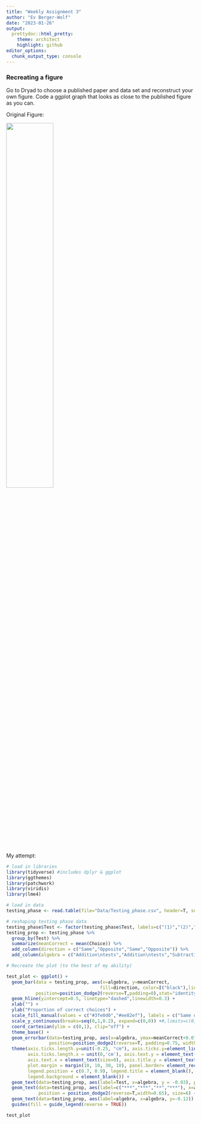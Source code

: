 ```yaml
---
title: "Weekly Assignment 3"
author: "Ev Berger-Wolf"
date: "2023-01-26"
output: 
  prettydoc::html_pretty:
    theme: architect
    highlight: github
editor_options: 
  chunk_output_type: console
---
```


### Recreating a figure

Go to Dryad to choose a published paper and data set and reconstruct your own figure. Code a ggplot graph that looks as close to the published figure as you can.

Original Figure:

![](/Users/ev/Desktop/Middlebury/Classes/Senior/ReproducibleBio/Images/beeDataFigure.jpeg){width=50%}  
My attempt:

```r
# load in libraries
library(tidyverse) #includes dplyr & ggplot
library(ggthemes)
library(patchwork)
library(viridis)
library(lme4)
```

```r
# load in data
testing_phase <- read.table(file="Data/Testing_phase.csv", header=T, sep=",")

# reshaping testing phase data
testing_phase$Test <- factor(testing_phase$Test, labels=c("(1)","(2)","(3)","(4)"))
testing_prop <- testing_phase %>%
  group_by(Test) %>%
  summarize(meanCorrect = mean(Choice)) %>%
  add_column(direction = c("Same","Opposite","Same","Opposite")) %>%
  add_column(algebra = c("Addition\ntests","Addition\ntests","Subtraction\ntests","Subtraction\ntests"))
```

```r
# Recreate the plot (to the best of my ability)

test_plot <- ggplot() +
  geom_bar(data = testing_prop, aes(x=algebra, y=meanCorrect, 
                                   fill=direction, color=I("black"),linewidth=I(0.3)),
           position=position_dodge2(reverse=T,padding=0),stat="identity", width=.6) +
  geom_hline(yintercept=0.5, linetype="dashed",linewidth=0.3) +
  xlab("") +
  ylab("Proportion of correct choices") +
  scale_fill_manual(values = c("#3fe0d0","#ee82ef"), labels = c("Same direction","Opposite direction")) +
  scale_y_continuous(breaks=seq(0,1,0.2), expand=c(0,0)) +#,limits=c(0,1), expand = c(0,0)) +
  coord_cartesian(ylim = c(0,1), clip="off") +
  theme_base() +
  geom_errorbar(data=testing_prop, aes(x=algebra, ymax=meanCorrect+0.075, ymin=meanCorrect-.075),
                position=position_dodge2(reverse=T, padding=0.75, width=1), width=0.6, linewidth=0.3) +
  theme(axis.ticks.length.y=unit(-0.25, "cm"), axis.ticks.y=element_line(linewidth=0.3), 
        axis.ticks.length.x = unit(0,'cm'), axis.text.y = element_text(size=12),
        axis.text.x = element_text(size=0), axis.title.y = element_text(size=12), 
        plot.margin = margin(10, 10, 30, 10), panel.border= element_rect(linewidth=0.3,fill=NA), 
        legend.position = c(0.7, 0.9), legend.title = element_blank(), legend.text=element_text(size=10),
        legend.background = element_blank()) +
  geom_text(data=testing_prop, aes(label=Test, x=algebra, y = -0.03), position = position_dodge2(reverse=T,width=0.65)) +
  geom_text(data=testing_prop, aes(label=c("***","***","**","***"), x=algebra, y = meanCorrect+0.1), 
            position = position_dodge2(reverse=T,width=0.65), size=6) +
  geom_text(data=testing_prop, aes(label=algebra, x=algebra, y=-0.12)) +
  guides(fill = guide_legend(reverse = TRUE)) 

test_plot 


```

